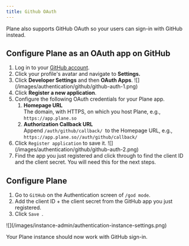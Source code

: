 ```yaml
---
title: Github OAuth
---
```


Plane also supports GitHub OAuth so your users can sign-in with GitHub instead.

## Configure Plane as an OAuth app on GitHub

1. Log in to your [GitHub account](https://github.com/).
2. Click your profile's avatar and navigate to **Settings.**
3. Click **Developer Settings** and then **OAuth Apps**.
   <Frame>![](/images/authentication/github/github-auth-1.png)</Frame>
4. Click **Register a new application**.
5. Configure the following OAuth credentials for your Plane app.
   1. **Homepage URL**\
      The domain, with HTTPS, on which you host Plane, e.g., `https://app.plane.so`
   2. **Authorization Callback URL**\
      Append `/auth/github/callback/ `to the Homepage URL, e.g., `https://app.plane.so//auth/github/callback/`
6. Click `Register application` to save it.
   <Frame>![](/images/authentication/github/github-auth-2.png)</Frame>
7. Find the app you just registered and click through to find the client ID and the client secret. You will need this for the next steps.

## Configure Plane

1. Go to `GitHub` on the Authentication screen of `/god mode`.
2. Add the client ID + the client secret from the GitHub app you just registered.
3. Click `Save `.
<Frame>![](/images/instance-admin/authentication-instance-settings.png)</Frame>

Your Plane instance should now work with GitHub sign-in.
